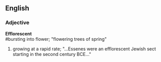 ==English==
===Adjective===
'''Efflorescent'''<br>
#bursting into flower; "flowering trees of spring"
#growing at a rapid rate; "...Essenes were an efflorescent Jewish sect starting in the second century BCE..."